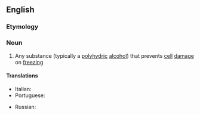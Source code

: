 ==English==
{{wikipedia}}

===Etymology===
{{prefix|en|cryo|protectant}}

===Noun===
{{en-noun}}

# {{lb|en|biology}} Any substance (typically a [[polyhydric]] [[alcohol]]) that prevents [[cell]] [[damage]] on [[freezing]]

====Translations====
{{trans-top|substance that prevents cell damage on freezing}}
* Italian: {{t|it|crioprotettore|m}}
* Portuguese: {{t|pt|crioprotetor|m}}
{{trans-mid}}
* Russian: {{t|ru|криопроте́ктор|m}}
{{trans-bottom}}